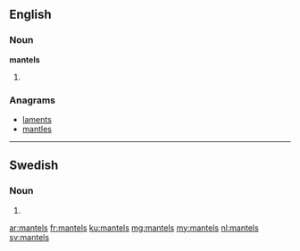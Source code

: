 ==English==

===Noun===
'''mantels'''

# {{plural of|[[mantel]]}}

===Anagrams===
* [[laments#English|laments]]
* [[mantles#English|mantles]]

----

==Swedish==

===Noun===
{{head|sv|noun form}}

# {{sv-noun-form-indef-gen|mantel}}

[[ar:mantels]]
[[fr:mantels]]
[[ku:mantels]]
[[mg:mantels]]
[[my:mantels]]
[[nl:mantels]]
[[sv:mantels]]